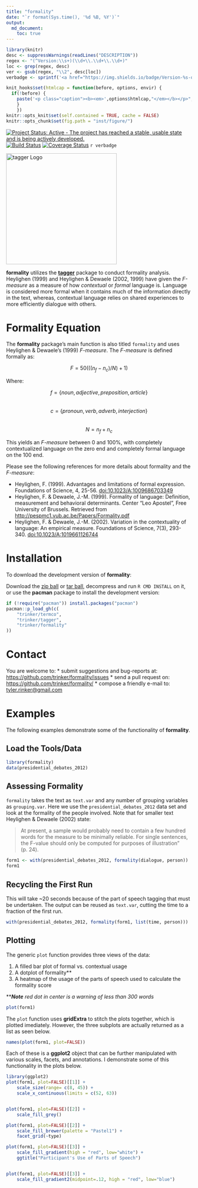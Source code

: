 ```yaml
---
title: "formality"
date: "`r format(Sys.time(), '%d %B, %Y')`"
output:
  md_document:
    toc: true      
---
```


```r
library(knitr)
desc <- suppressWarnings(readLines("DESCRIPTION"))
regex <- "(^Version:\\s+)(\\d+\\.\\d+\\.\\d+)"
loc <- grep(regex, desc)
ver <- gsub(regex, "\\2", desc[loc])
verbadge <- sprintf('<a href="https://img.shields.io/badge/Version-%s-orange.svg"><img src="https://img.shields.io/badge/Version-%s-orange.svg" alt="Version"/></a></p>', ver, ver)
````

```r
knit_hooks$set(htmlcap = function(before, options, envir) {
  if(!before) {
    paste('<p class="caption"><b><em>',options$htmlcap,"</em></b></p>",sep="")
    }
    })
knitr::opts_knit$set(self.contained = TRUE, cache = FALSE)
knitr::opts_chunk$set(fig.path = "inst/figure/")
```

[![Project Status: Active - The project has reached a stable, usable state and is being actively developed.](http://www.repostatus.org/badges/0.1.0/active.svg)](http://www.repostatus.org/#active)
[![Build Status](https://travis-ci.org/trinker/formality.svg?branch=master)](https://travis-ci.org/trinker/formality)
[![Coverage Status](https://coveralls.io/repos/trinker/formality/badge.svg?branch=master)](https://coveralls.io/r/trinker/formality?branch=master)
`r verbadge`

<img src="inst/formality_logo/r_formality.png" width="300" alt="tagger Logo">  


**formality** utilizes the [**tagger**](https://github.com/trinker/tagger) package to conduct formality analysis.  Heylighen (1999) and Heylighen & Dewaele (2002, 1999) have given the *F-measure* as a measure of how *contextual* or *formal* language is.  Language is considered more formal when it contains much of the information directly in the text, whereas, contextual language relies on shared experiences to more efficiently dialogue with others.  

# Formality Equation

The **formality** package's main function is also titled `formality` and uses Heylighen & Dewaele's (1999) *F-measure*.  The *F-measure* is defined formally as:

$$F = 50(((n_f - n_c)/N) + 1)$$

Where:

$$f = \{noun, adjective, preposition, article\}$$    
$$c = \{pronoun, verb, adverb, interjection\}$$    
$$N = n_f + n_c$$     


This yields an *F-measure* between $0$ and $100$%, with completely contextualized language on the zero end and completely formal language on the $100$ end.

Please see the following references for more details about formality and the *F-measure*:

- Heylighen, F. (1999). Advantages and limitations of formal expression. Foundations of Science, 4, 25-56. <a href="http://link.springer.com/article/10.1023%2FA%3A1009686703349">doi:10.1023/A:1009686703349</a>
- Heylighen, F. & Dewaele, J.-M. (1999). Formality of language: Definition, measurement and behavioral determinants. Center "Leo Apostel", Free University of Brussels. Retrieved from [http://pespmc1.vub.ac.be/Papers/Formality.pdf](http://pespmc1.vub.ac.be/Papers/Formality.pdf)
- Heylighen, F. & Dewaele, J.-M. (2002). Variation in the contextuality of language: An empirical measure. Foundations of Science, 7(3), 293-340. <a href="http://link.springer.com/article/10.1023%2FA%3A1019661126744">doi:10.1023/A:1019661126744</a>




# Installation

To download the development version of **formality**:

Download the [zip ball](https://github.com/trinker/formality/zipball/master) or [tar ball](https://github.com/trinker/formality/tarball/master), decompress and run `R CMD INSTALL` on it, or use the **pacman** package to install the development version:

```r
if (!require("pacman")) install.packages("pacman")
pacman::p_load_gh(c(
    "trinker/termco", 
    "trinker/tagger", 
    "trinker/formality"
))
```

# Contact

You are welcome to:
* submit suggestions and bug-reports at: <https://github.com/trinker/formality/issues>
* send a pull request on: <https://github.com/trinker/formality/>
* compose a friendly e-mail to: <tyler.rinker@gmail.com>


# Examples

The following examples demonstrate some of the functionality of **formality**.

## Load the Tools/Data

```r
library(formality)
data(presidential_debates_2012)
```


## Assessing Formality

`formality` takes the text as `text.var` and any number of grouping variables as `grouping.var`.  Here we use the `presidential_debates_2012` data set and look at the formality of the people involved.  Note that for smaller text Heylighen & Dewaele (2002) state: 

> At present, a sample would probably need to contain a few hundred words for the measure to be minimally reliable. For single sentences, the F-value should only be computed for purposes of illustration" (p. 24).

```r
form1 <- with(presidential_debates_2012, formality(dialogue, person))
form1
```

## Recycling the First Run

This will take ~20 seconds because of the part of speech tagging that must be undertaken.  The output can be reused as `text.var`, cutting the time to a fraction of the first run.


```r
with(presidential_debates_2012, formality(form1, list(time, person)))
```

## Plotting

The generic `plot` function provides three views of the data:

1. A filled bar plot of formal vs. contextual usage
2. A dotplot of formality\*\*
3. A heatmap of the usage of the parts of speech used to calculate the formality score

\*\****Note*** *red dot in center is a warning of less than 300 words*

```r
plot(form1)
````


The `plot` function uses **gridExtra** to stitch the plots together, which is plotted imediately.  However, the three subplots are actually returned as a list as seen below.

```r
names(plot(form1, plot=FALSE))
```


Each of these is a **ggplot2** object that can be further manipulated with various scales,  facets, and annotations.  I demonstrate some of this functionality in the plots below.

```r
library(ggplot2)
plot(form1, plot=FALSE)[[1]] +
    scale_size(range= c(8, 45)) +
    scale_x_continuous(limits = c(52, 63))


plot(form1, plot=FALSE)[[2]] +
    scale_fill_grey()

plot(form1, plot=FALSE)[[2]] +
    scale_fill_brewer(palette = "Pastel1") +
    facet_grid(~type)

plot(form1, plot=FALSE)[[3]] +
    scale_fill_gradient(high = "red", low="white") +
    ggtitle("Participant's Use of Parts of Speech")


plot(form1, plot=FALSE)[[3]] +
    scale_fill_gradient2(midpoint=.12, high = "red", low="blue")
```
